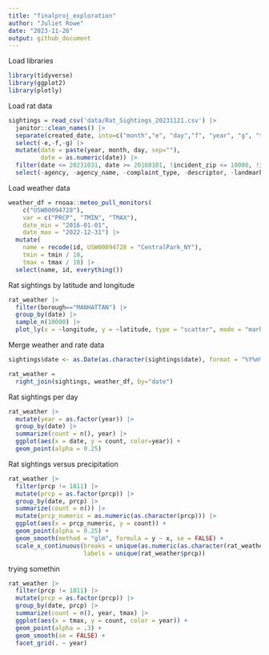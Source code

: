 ```yaml
---
title: "finalproj_exploration"
author: "Juliet Rowe"
date: "2023-11-26"
output: github_document
---
```


Load libraries
```r
library(tidyverse)
library(ggplot2)
library(plotly)

```

Load rat data
```r
sightings = read_csv('data/Rat_Sightings_20231121.csv') |> 
  janitor::clean_names() |> 
  separate(created_date, into=c("month","e", "day","f", "year", "g", "time"), sep=c(2,3,5,6,10,11)) |> 
  select(-e,-f,-g) |> 
  mutate(date = paste(year, month, day, sep=""), 
         date = as.numeric(date)) |>  
  filter(date <= 20231031, date >= 20160101, !incident_zip <= 10000, !incident_zip >11697, !borough %in% c("Unspecified", NA)) |> 
  select(-agency, -agency_name, -complaint_type, -descriptor, -landmark, -facility_type, -park_facility_name, -vehicle_type, -taxi_company_borough, -taxi_pick_up_location, -bridge_highway_name, -road_ramp, -bridge_highway_segment, -bridge_highway_direction) |> select(unique_key, date, year, month, day, everything())
```


Load weather data
```r
weather_df = rnoaa::meteo_pull_monitors(
    c("USW00094728"),
    var = c("PRCP", "TMIN", "TMAX"), 
    date_min = "2016-01-01",
    date_max = "2022-12-31") |>
  mutate(
    name = recode(id, USW00094728 = "CentralPark_NY"),
    tmin = tmin / 10,
    tmax = tmax / 10) |>
  select(name, id, everything())
```



Rat sightings by latitude and longitude
```r
rat_weather |>
  filter(borough=="MANHATTAN") |>
  group_by(date) |>
  sample_n(10000) |> 
  plot_ly(x = ~longitude, y = ~latitude, type = "scatter", mode = "markers", color = ~tmax, alpha=0.7)
```


Merge weather and rate data
```r
sightings$date <- as.Date(as.character(sightings$date), format = "%Y%m%d")

rat_weather =
  right_join(sightings, weather_df, by="date")
```


Rat sightings per day
```r
rat_weather |>
  mutate(year = as.factor(year)) |>
  group_by(date) |>
  summarize(count = n(), year) |>  
  ggplot(aes(x = date, y = count, color=year)) +
  geom_point(alpha = 0.25) 
```


Rat sightings versus precipitation
```r

rat_weather |>
  filter(prcp != 1811) |>
  mutate(prcp = as.factor(prcp)) |>
  group_by(date, prcp) |>
  summarize(count = n()) |>
  mutate(prcp_numeric = as.numeric(as.character(prcp))) |>
  ggplot(aes(x = prcp_numeric, y = count)) +
  geom_point(alpha = 0.25) +
  geom_smooth(method = "glm", formula = y ~ x, se = FALSE) +
  scale_x_continuous(breaks = unique(as.numeric(as.character(rat_weather$prcp))),
                     labels = unique(rat_weather$prcp))

```


trying somethin
```r
rat_weather |>
  filter(prcp != 1811) |>
  mutate(prcp = as.factor(prcp)) |>
  group_by(date, prcp) |>
  summarize(count = n(), year, tmax) |>
  ggplot(aes(x = tmax, y = count, color = year)) + 
  geom_point(alpha = .3) +
  geom_smooth(se = FALSE) + 
  facet_grid(. ~ year)



```

